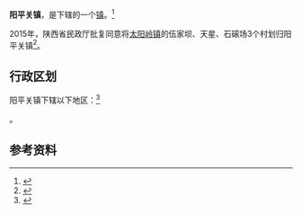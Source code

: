 {{中国乡级行政区
|景观照片文件名 = SS4 at Yangpingguan.jpg
|景观照片描述 = [[宝成铁路|宝成铁路]]阳平关段
|61/07/26/104/000}}

'''阳平关镇'''，是{{PRC admin/fullname|61/07/26/104/000|3}}下辖的一个[[行政建制镇|镇]]。<ref>{{PRC admin/ref sgc|{{PRC admin/parent|61/07/26/104/000}}}}</ref>

2015年，陕西省民政厅批复同意将[[太阳岭镇|太阳岭镇]]的伍家坝、天星、石磙场3个村划归阳平关镇<ref>{{Cite web |url=http://shaanxi.mca.gov.cn/article/mzyw1/201507/20150700841888.shtml |title=陕西省民政厅关于陕西省乡镇行政区划调整的公告 |access-date=2017-09-14 |archive-url=https://web.archive.org/web/20170914220400/http://shaanxi.mca.gov.cn/article/mzyw1/201507/20150700841888.shtml |archive-date=2017-09-14 |dead-url=yes }}</ref>。

== 行政区划 ==

阳平关镇下辖以下地区：<ref>{{PRC admin/ref sgc|61/07/26/104/000}}</ref>

{{PRC admin/children|61/07/26/104/000}}。

== 参考资料 ==

{{reflist}}

{{行政区划小作品}}
{{PRC admin/navcat|61/07/26/104/000}}